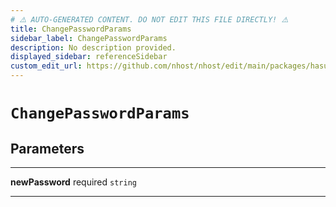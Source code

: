 ```yaml
---
# ⚠️ AUTO-GENERATED CONTENT. DO NOT EDIT THIS FILE DIRECTLY! ⚠️
title: ChangePasswordParams
sidebar_label: ChangePasswordParams
description: No description provided.
displayed_sidebar: referenceSidebar
custom_edit_url: https://github.com/nhost/nhost/edit/main/packages/hasura-auth-js/src/utils/types.ts#L78
---
```


# `ChangePasswordParams`

## Parameters

---

**<span className="parameter-name">newPassword</span>** <span className="optional-status">required</span> `string`

---
